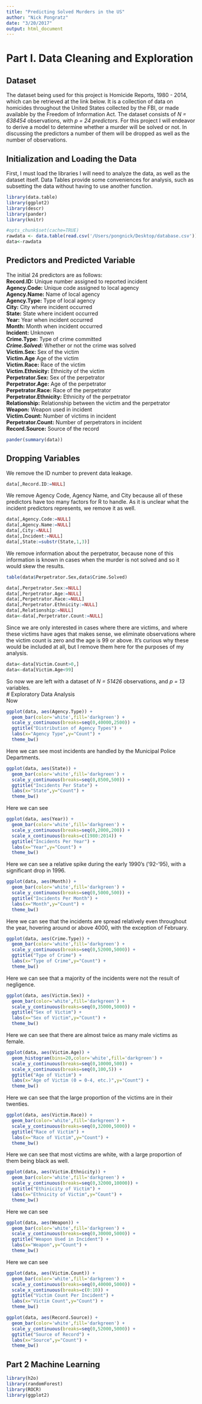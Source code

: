 ```yaml
---
title: "Predicting Solved Murders in the US"
author: "Nick Pongratz"
date: "3/20/2017"
output: html_document
---
```

# Part I. Data Cleaning and Exploration
## Dataset
The dataset being used for this project is Homicide Reports, 1980 - 2014, which can be retrieved at the link below. It is a collection of data on homicides throughout the United States collected by the FBI, or made available by the Freedom of Information Act. The dataset consists of *N = 638454* observations, with *p = 24 predictors*. For this project I will endeavor to derive a model to determine whether a murder will be solved or not. In discussing the predictors a number of them will be dropped as well as the number of observations.

## Initialization and Loading the Data
First, I must load the libraries I will need to analyze the data, as well as the dataset itself. Data Tables provide some conveniences for analysis, such as subsetting the data without having to use another function.
```r
library(data.table)
library(ggplot2)
library(descr)
library(pander)
library(knitr)

#opts_chunk$set(cache=TRUE)
rawdata <- data.table(read.csv('/Users/pongnick/Desktop/database.csv'))
data<-rawdata
```
## Predictors and Predicted Variable
The initial 24 predictors are as follows:  
**Record.ID:** Unique number assigned to reported incident  
**Agency.Code:** Unique code assigned to local agency  
**Agency.Name:** Name of local agency  
**Agency.Type:** Type of local agency  
**City:** City where incident occurred  
**State:** State where incident occurred  
**Year:** Year when incident occurred  
**Month:** Month when incident occurred  
**Incident:** Unknown  
**Crime.Type:** Type of crime committed  
***Crime.Solved:*** Whether or not the crime was solved  
**Victim.Sex:** Sex of the victim  
**Victim.Age** Age of the victim  
**Victim.Race:** Race of the victim  
**Victim.Ethnicity:** Ethnicity of the victim  
**Perpetrator.Sex:** Sex of the perpetrator  
**Perpetrator.Age:** Age of the perpetrator  
**Perpetrator.Race:** Race of the perpetrator  
**Perpetrator.Ethnicity:** Ethnicity of the perpetrator  
**Relationship:** Relationship between the victim and the perpetrator  
**Weapon:** Weapon used in incident  
**Victim.Count:** Number of victims in incident  
**Perpetrator.Count:** Number of perpetrators in incident  
**Record.Source:** Source of the record  
```r
pander(summary(data))
```
## Dropping Variables
We remove the ID number to prevent data leakage.
```r
data[,Record.ID:=NULL]
```
We remove Agency Code, Agency Name, and City because all of these predictors have too many factors for R to handle. As it is unclear what the incident predictors represents, we remove it as well.
```r
data[,Agency.Code:=NULL]
data[,Agency.Name:=NULL]
data[,City:=NULL]
data[,Incident:=NULL]
data[,State:=substr(State,1,3)]
```
We remove information about the perpetrator, because none of this information is known in cases when the murder is not solved and so it would skew the results.
```r
table(data$Perpetrator.Sex,data$Crime.Solved)
```
```r
data[,Perpetrator.Sex:=NULL]
data[,Perpetrator.Age:=NULL]
data[,Perpetrator.Race:=NULL]
data[,Perpetrator.Ethnicity:=NULL]
data[,Relationship:=NULL]
data<-data[,Perpetrator.Count:=NULL]
```
Since we are only interested in cases where there are victims, and where these victims have ages that makes sense, we eliminate observations where the victim count is zero and the age is 99 or above. It's curious why these would be included at all, but I remove them here for the purposes of my analysis.
```r
data<-data[Victim.Count>0,]
data<-data[Victim.Age<99]
```
So now we are left with a dataset of *N = 51426* observations, and *p = 13* variables.  
# Exploratory Data Analysis  
Now  

```r
ggplot(data, aes(Agency.Type)) +
  geom_bar(color='white',fill='darkgreen') + 
  scale_y_continuous(breaks=seq(0,40000,2500)) + 
  ggtitle("Distribution of Agency Types") +
  labs(x="Agency Type",y="Count") +
  theme_bw()
```
Here we can see most incidents are handled by the Municipal Police Departments.
```r
ggplot(data, aes(State)) +
  geom_bar(color='white',fill='darkgreen') + 
  scale_y_continuous(breaks=seq(0,8500,500)) + 
  ggtitle("Incidents Per State") +
  labs(x="State",y="Count") +
  theme_bw()
```
Here we can see
```r
ggplot(data, aes(Year)) +
  geom_bar(color='white',fill='darkgreen') + 
  scale_y_continuous(breaks=seq(0,2000,200)) +
  scale_x_continuous(breaks=c(1980:2014)) +
  ggtitle("Incidents Per Year") +
  labs(x="Year",y="Count") +
  theme_bw()
```
Here we can see a relative spike during the early 1990's ('92-'95), with a significant drop in 1996.
```r
ggplot(data, aes(Month)) +
  geom_bar(color='white',fill='darkgreen') + 
  scale_y_continuous(breaks=seq(0,5000,500)) +
  ggtitle("Incidents Per Month") +
  labs(x="Month",y="Count") +
  theme_bw()
```
Here we can see that the incidents are spread relatively even throughout the year, hovering around or above 4000, with the exception of February.
```r
ggplot(data, aes(Crime.Type)) +
  geom_bar(color='white',fill='darkgreen') + 
  scale_y_continuous(breaks=seq(0,52000,5000)) +
  ggtitle("Type of Crime") +
  labs(x="Type of Crime",y="Count") +
  theme_bw()
```
Here we can see that a majority of the incidents were not the result of negligence.
```r
ggplot(data, aes(Victim.Sex)) +
  geom_bar(color='white',fill='darkgreen') + 
  scale_y_continuous(breaks=seq(0,35000,5000)) +
  ggtitle("Sex of Victim") +
  labs(x="Sex of Victim",y="Count") +
  theme_bw()
```
Here we can see that there are almost twice as many male victims as female.
```r
ggplot(data, aes(Victim.Age)) +
  geom_histogram(bins=20,color='white',fill='darkgreen') + 
  scale_y_continuous(breaks=seq(0,10000,500)) +
  scale_x_continuous(breaks=seq(0,100,5)) +
  ggtitle("Age of Victim") +
  labs(x="Age of Victim (0 = 0-4, etc.)",y="Count") +
  theme_bw()
```
Here we can see that the large proportion of the victims are in their twenties.
```r
ggplot(data, aes(Victim.Race)) +
  geom_bar(color='white',fill='darkgreen') + 
  scale_y_continuous(breaks=seq(0,32000,5000)) +
  ggtitle("Race of Victim") +
  labs(x="Race of Victim",y="Count") +
  theme_bw()
```
Here we can see that most victims are white, with a large proportion of them being black as well.
```r
ggplot(data, aes(Victim.Ethnicity)) +
  geom_bar(color='white',fill='darkgreen') + 
  scale_y_continuous(breaks=seq(0,32000,10000)) +
  ggtitle("Ethinicity of Victim") +
  labs(x="Ethnicity of Victim",y="Count") +
  theme_bw()
```
Here we can see
```r
ggplot(data, aes(Weapon)) +
  geom_bar(color='white',fill='darkgreen') + 
  scale_y_continuous(breaks=seq(0,30000,5000)) +
  ggtitle("Weapon Used in Incident") +
  labs(x="Weapon",y="Count") +
  theme_bw()
```
Here we can see
```r
ggplot(data, aes(Victim.Count)) +
  geom_bar(color='white',fill='darkgreen') + 
  scale_y_continuous(breaks=seq(0,40000,5000)) +
  scale_x_continuous(breaks=c(0:10)) +
  ggtitle("Victim Count Per Incident") +
  labs(x="Victim Count",y="Count") +
  theme_bw()
```

```r
ggplot(data, aes(Record.Source)) +
  geom_bar(color='white',fill='darkgreen') + 
  scale_y_continuous(breaks=seq(0,52000,5000)) +
  ggtitle("Source of Record") +
  labs(x="Source",y="Count") +
  theme_bw()
```

## Part 2 Machine Learning

```r
library(h2o)
library(randomForest)
library(ROCR)
library(ggplot2)
```

